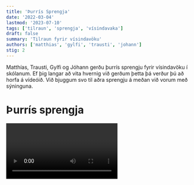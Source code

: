 ```yaml
---
title: 'Þurrís Sprengja'
date: '2022-03-04'
lastmod: '2023-07-10'
tags: ['tilraun', 'sprengja', 'vísindavaka']
draft: false
summary: 'Tilraun fyrir vísindavöku'
authors: ['matthias', 'gylfi', 'trausti', 'johann']
stig: 2
---
```


Matthías, Trausti, Gylfi og Jóhann gerðu þurrís sprengju fyrir vísindavöku í skólanum.
Ef þig langar að vita hvernig við gerðum þetta þá verður þú að horfa á vídeóið.
Við bjuggum svo til aðra sprengju á meðan við vorum með sýninguna.

# Þurrís sprengja

<Video id="1dM8Ei7hCxhWpQcE5HvnxbKBbi8W4P9NX" drive />

# Úpsarinn

<Video id="1F8TQLeZm8zEcdeK7_mkPUrmd-MBvX2EX" drive />
